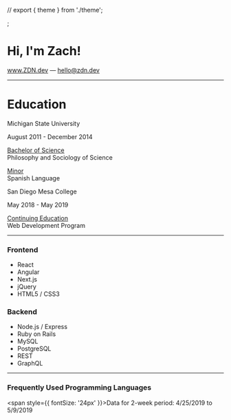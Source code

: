 // export { theme } from './theme';
<Head>
  <title>Zachary Nusbaum</title>
</Head>;

# Hi, I'm Zach!

www.ZDN.dev &mdash; hello@zdn.dev

---

# Education

<Split>

  <div>
    <p style={{fontSize: '32px'}}>Michigan State University</p>
    <p style={{color: 'grey', fontSize: '24px'}}>August 2011 - December 2014</p>
    <p style={{fontSize: '24px'}}><u>Bachelor of Science</u> <br/> Philosophy and Sociology of Science</p>
    <p style={{fontSize: '24px'}}><u>Minor</u> <br/> Spanish Language</p>
  </div>
  <div>
    <p style={{fontSize: '32px'}}>San Diego Mesa College</p>
    <p style={{color: 'grey', fontSize: '24px'}}>May 2018 - May 2019</p>
    <p style={{fontSize: '24px'}}><u>Continuing Education</u><br/>Web Development Program</p>
  </div>

</Split>

---

<Split>
  <div>
    <h3>Frontend</h3>
    <ul>
      <li>React</li>
      <li>Angular</li>
      <li>Next.js</li>
      <li>jQuery</li>
      <li>HTML5 / CSS3</li>
    </ul>
  </div>

  <div>
    <h3>Backend</h3>
    <ul>
      <li>Node.js / Express</li>
      <li>Ruby on Rails</li>
      <li>MySQL</li>
      <li>PostgreSQL</li>
      <li>REST</li>
      <li>GraphQL</li>
    </ul>
  </div>
</Split>

---

### Frequently Used Programming Languages

<span style={{ fontSize: '24px' }}>Data for 2-week period: 4/25/2019 to 5/9/2019</span>

<Languages />
